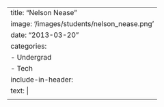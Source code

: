 ---
title: "Nelson Nease"
image: '/images/students/nelson_nease.png'
date: "2013-03-20"
categories:
    - Undergrad
    - Tech
include-in-header: 
      text: |
        <meta http-equiv="refresh" content="0; url=https://www.linkedin.com/in/nelsonnease/">
---